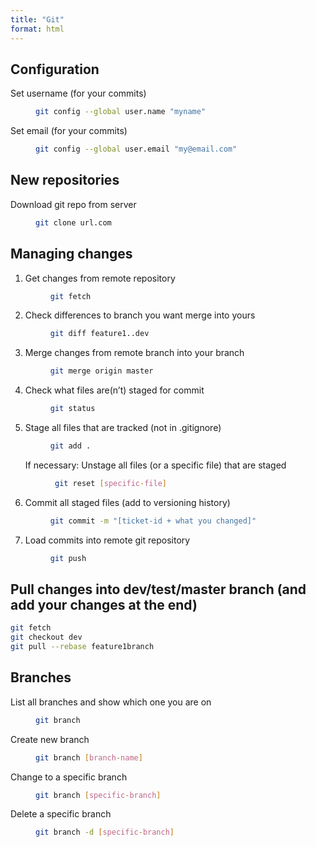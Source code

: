 ```yaml
---
title: "Git"
format: html
---
```


## Configuration

Set username (for your commits)
: ```bash
git config --global user.name "myname"
```

Set email (for your commits)
: ```bash
git config --global user.email "my@email.com"
```

## New repositories

Download git repo from server
: ```bash
git clone url.com
```

## Managing changes

1. Get changes from remote repository
: ```bash
git fetch
```

2. Check differences to branch you want merge into yours
: ```bash
git diff feature1..dev
```

3. Merge changes from remote branch into your branch
: ```bash
git merge origin master
```

4. Check what files are(n't) staged for commit
: ```bash
git status
```

5. Stage all files that are tracked (not in .gitignore)
: ```bash
git add .
```

    If necessary: Unstage all files (or a specific file) that are staged
    : ```bash
    git reset [specific-file]
    ```

6. Commit all staged files (add to versioning history)
: ```bash
git commit -m "[ticket-id + what you changed]"
```

7. Load commits into remote git repository
: ```bash
git push
```

## Pull changes into dev/test/master branch (and add your changes at the end)

```bash
git fetch
git checkout dev
git pull --rebase feature1branch 
```

## Branches

List all branches and show which one you are on
: ```bash
git branch
```

Create new branch
: ```bash
git branch [branch-name]
```

Change to a specific branch
: ```bash
git branch [specific-branch]
```

Delete a specific branch
: ```bash
git branch -d [specific-branch]
```

